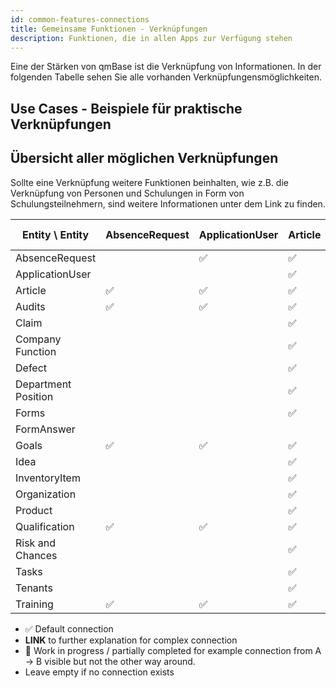 ---
id: common-features-connections
title: Gemeinsame Funktionen - Verknüpfungen
description: Funktionen, die in allen Apps zur Verfügung stehen
---

Eine der Stärken von qmBase ist die Verknüpfung von Informationen. In der folgenden Tabelle sehen Sie alle vorhanden Verknüpfungensmöglichkeiten.

## Use Cases - Beispiele für praktische Verknüpfungen

## Übersicht aller möglichen Verknüpfungen

Sollte eine Verknüpfung weitere Funktionen beinhalten, wie z.B. die Verknüpfung von Personen und Schulungen in Form von Schulungsteilnehmern, sind weitere Informationen unter dem Link zu finden.

| Entity \ Entity     | AbsenceRequest | ApplicationUser | Article | Audits | Claim | Company Function | Defect | Department Position                                                | Forms | FormAnswer | Goals | Idea | InventoryItem | Organization | Product | Qualification | Risk or Chance | Tasks | Tenants                                     | Training |
| ------------------- | -------------- | --------------- | ------- | ------ | ----- | ---------------- | ------ | ------------------------------------------------------------------ | ----- | ---------- | ----- | ---- | ------------- | ------------ | ------- | ------------- | -------------- | ----- | ------------------------------------------- | -------- |
| AbsenceRequest      |                | ✅              | ✅      | ✅     | ✅    | ✅               | ✅     | ✅                                                                 |       | ✅         | ✅    | ✅   | ✅            | ✅           | ✅      | ✅            | ✅             | ✅    | ✅                                          |          |
| ApplicationUser     |                |                 | ✅      | ✅     | ✅    | ✅               | ✅     | ✅                                                                 |       | ✅         | ✅    | ✅   | ✅            | ✅           | ✅      | ✅            | ✅             | ✅    | ✅                                          |          |
| Article             | ✅             | ✅              | ✅      | ✅     | ✅    | ✅               | ✅     | ✅                                                                 | ✅    | ✅         | ✅    | ✅   | ✅            | ✅           | ✅      | ✅            | ✅             | ✅    | ✅                                          | ✅       |
| Audits              | ✅             | ✅              | ✅      | ✅     | ✅    | ✅               | ✅     | ✅                                                                 | ✅    | ✅         | ✅    | ✅   | ✅            | ✅           | ✅      | ✅            | ✅             | ✅    | [Link](/docs/connections/tenants-audits.md) | ✅       |
| Claim               |                |                 | ✅      | ✅     |       | ✅               | ✅     | ✅                                                                 | ✅    | ✅         | ✅    | ✅   | ✅            |              | ✅      | ✅            | ✅             | ✅    | ✅                                          |          |
| Company Function    |                |                 | ✅      | ✅     | ✅    | ✅               | ✅     | ✅                                                                 |       | ✅         | ✅    | ✅   | ✅            | ✅           | ✅      | ✅            | ✅             | ✅    | ✅                                          |          |
| Defect              |                |                 | ✅      | ✅     | ✅    | ✅               | ✅     | ✅                                                                 |       | ✅         | ✅    | ✅   | ✅            | ✅           | ✅      | ✅            | ✅             | ✅    | ✅                                          |          |
| Department Position |                |                 | ✅      | ✅     | ✅    | ✅               | ✅     | [Link](/docs/connections/departmentPosition-departmentPosition.md) |       | ✅         | ✅    | ✅   | ✅            | ✅           | ✅      | ✅            | ✅             | ✅    | ✅                                          |          |
| Forms               |                |                 | ✅      | ✅     | ✅    | ✅               | ✅     | ✅                                                                 |       | ✅         | ✅    | ✅   | ✅            | ✅           | ✅      | ✅            | ✅             | ✅    | ✅                                          |          |
| FormAnswer          |                |                 |         |        |       |                  |        |                                                                    |       | ✅         |       |      |               |              |         |               |                |       |                                             |          |
| Goals               | ✅             | ✅              | ✅      | ✅     | ✅    | ✅               | ✅     | ✅                                                                 | ✅    | ✅         | ✅    | ✅   | ✅            | ✅           | ✅      | ✅            | ✅             | ✅    | ✅                                          | ✅       |
| Idea                |                |                 | ✅      | ✅     | ✅    | ✅               | ✅     | ✅                                                                 |       | ✅         | ✅    | ✅   | ✅            | ✅           | ✅      | ✅            | ✅             | ✅    | ✅                                          |          |
| InventoryItem       |                |                 | ✅      | ✅     | ✅    | ✅               | ✅     | ✅                                                                 |       | ✅         | ✅    | ✅   | ✅            | ✅           | ✅      | ✅            | ✅             | ✅    | ✅                                          |          |
| Organization        |                |                 | ✅      | ✅     | ✅    | ✅               | ✅     | ✅                                                                 |       | ✅         | ✅    | ✅   | ✅            | ✅           | ✅      | ✅            | ✅             | ✅    | ✅                                          |          |
| Product             |                |                 | ✅      | ✅     | ✅    | ✅               | ✅     | ✅                                                                 |       | ✅         | ✅    | ✅   | ✅            | ✅           |         | ✅            | ✅             | ✅    | ✅                                          |          |
| Qualification       | ✅             | ✅              | ✅      | ✅     | ✅    | ✅               | ✅     | ✅                                                                 | ✅    | ✅         | ✅    | ✅   | ✅            | ✅           | ✅      | ✅            | ✅             | ✅    | ✅                                          | ✅       |
| Risk and Chances    |                |                 | ✅      | ✅     | ✅    | ✅               | ✅     | ✅                                                                 |       | ✅         | ✅    | ✅   | ✅            | ✅           | ✅      | ✅            | ✅             | ✅    | ✅                                          |          |
| Tasks               |                |                 | ✅      | ✅     | ✅    | ✅               | ✅     | ✅                                                                 |       | ✅         | ✅    | ✅   | ✅            | ✅           | ✅      | ✅            | ✅             | ✅    | ✅                                          | ✅       |
| Tenants             |                |                 | ✅      | ✅     | ✅    | ✅               | ✅     | [Link](/docs/connections/departmentPosition-tenant.md)             |       | ✅         | ✅    | ✅   | ✅            | ✅           |         | ✅            | ✅             | ✅    | ✅                                          |          |
| Training            | ✅             | ✅              | ✅      | ✅     | ✅    | ✅               | ✅     | ✅                                                                 | ✅    | ✅         | ✅    | ✅   | ✅            | ✅           | ✅      | ✅            | ✅             | ✅    | ✅                                          |          |

- ✅ Default connection
- **LINK** to further explanation for complex connection
- 🔧 Work in progress / partially completed for example connection from A -> B visible but not the other way around.
- Leave empty if no connection exists
